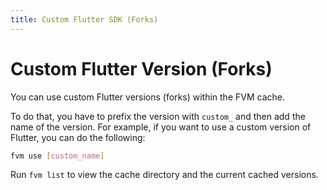 ```yaml
---
title: Custom Flutter SDK (Forks)
---
```



# Custom Flutter Version (Forks)

You can use custom Flutter versions (forks) within the FVM cache.

To do that, you have to prefix the version with `custom_` and then add the name of the version. For example, if you want to use a custom version of Flutter, you can do the following:

```bash
fvm use [custom_name]
```

<Callout type="info">

Run `fvm list` to view the cache directory and the current cached versions.

</Callout>